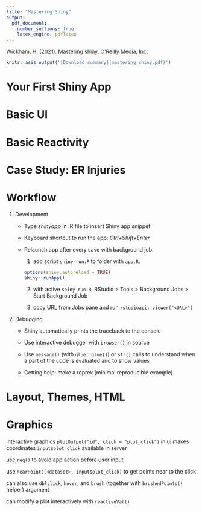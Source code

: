 ```yaml
---
title: "Mastering Shiny"
output:
  pdf_document:
    number_sections: true
    latex_engine: pdflatex
---
```


[Wickham, H. (2021). Mastering shiny. O'Reilly Media, Inc.](https://mastering-shiny.org/)

```r
knitr::asis_output('[Download summary](mastering_shiny.pdf)')
```

# Your First Shiny App

# Basic UI

# Basic Reactivity

# Case Study: ER Injuries

# Workflow

1. Development

    - Type *shinyapp* in .R file to insert Shiny app snippet
   
    - Keyboard shortcut to run the app: *Ctrl+Shift+Enter*
    
    - Relaunch app after every save with background job: 
    
       1. add script `shiny-run.R` to folder with `app.R`:
       
         ```r
         options(shiny.autoreload = TRUE)
         shiny::runApp()
         ```
         
       2. with active `shiny-run.R`, RStudio > Tools > Background Jobs > Start Background Job
       
       3. copy URL from Jobs pane and run `rstudioapi::viewer("<URL>")`

2. Debugging

    - Shiny automatically prints the traceback to the console
    
    - Use interactive debugger with `browser()` in source
    
    - Use `message()` (with `glue::glue()`) or `str()` calls to understand when a part of the code is evaluated and to show values
    
    - Getting help: make a reprex (minimal reproducible example)

# Layout, Themes, HTML

# Graphics 

interactive graphics `plotOutput("id", click = "plot_click")` in ui makes coordinates `input$plot_click` available in server

use `req()` to avoid app action before user input

use `nearPoints(<dataset>, input$plot_click)` to get points near to the click

can also use `dblclick`, `hover`, and `brush` (together with `brushedPoints()` helper) argument

can modify a plot interactively with `reactiveVal()`
